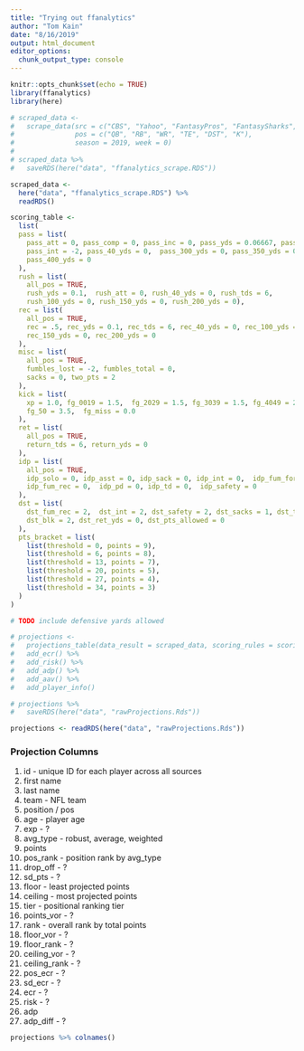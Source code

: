 ```yaml
---
title: "Trying out ffanalytics"
author: "Tom Kain"
date: "8/16/2019"
output: html_document
editor_options: 
  chunk_output_type: console
---
```


```r
knitr::opts_chunk$set(echo = TRUE)
library(ffanalytics)
library(here)
```

```r
# scraped_data <- 
#   scrape_data(src = c("CBS", "Yahoo", "FantasyPros", "FantasySharks", "NumberFire", "NFL"), 
#               pos = c("QB", "RB", "WR", "TE", "DST", "K"),
#               season = 2019, week = 0)
# 
# scraped_data %>% 
#   saveRDS(here("data", "ffanalytics_scrape.RDS"))

scraped_data <- 
  here("data", "ffanalytics_scrape.RDS") %>% 
  readRDS()
```

```r
scoring_table <-
  list(
  pass = list(
    pass_att = 0, pass_comp = 0, pass_inc = 0, pass_yds = 0.06667, pass_tds = 4,
    pass_int = -2, pass_40_yds = 0,  pass_300_yds = 0, pass_350_yds = 0,
    pass_400_yds = 0
  ),
  rush = list(
    all_pos = TRUE,
    rush_yds = 0.1,  rush_att = 0, rush_40_yds = 0, rush_tds = 6,
    rush_100_yds = 0, rush_150_yds = 0, rush_200_yds = 0),
  rec = list(
    all_pos = TRUE,
    rec = .5, rec_yds = 0.1, rec_tds = 6, rec_40_yds = 0, rec_100_yds = 0,
    rec_150_yds = 0, rec_200_yds = 0
  ),
  misc = list(
    all_pos = TRUE,
    fumbles_lost = -2, fumbles_total = 0,
    sacks = 0, two_pts = 2
  ),
  kick = list(
    xp = 1.0, fg_0019 = 1.5,  fg_2029 = 1.5, fg_3039 = 1.5, fg_4049 = 2.5,
    fg_50 = 3.5,  fg_miss = 0.0
  ),
  ret = list(
    all_pos = TRUE,
    return_tds = 6, return_yds = 0
  ),
  idp = list(
    all_pos = TRUE,
    idp_solo = 0, idp_asst = 0, idp_sack = 0, idp_int = 0,  idp_fum_force = 0,
    idp_fum_rec = 0,  idp_pd = 0, idp_td = 0,  idp_safety = 0
  ),
  dst = list(
    dst_fum_rec = 2,  dst_int = 2, dst_safety = 2, dst_sacks = 1, dst_td = 6,
    dst_blk = 2, dst_ret_yds = 0, dst_pts_allowed = 0
  ),
  pts_bracket = list(
    list(threshold = 0, points = 9),
    list(threshold = 6, points = 8),
    list(threshold = 13, points = 7),
    list(threshold = 20, points = 5),
    list(threshold = 27, points = 4),
    list(threshold = 34, points = 3)
  )
)

# TODO include defensive yards allowed
```

```r
# projections <- 
#   projections_table(data_result = scraped_data, scoring_rules = scoring_table) %>% 
#   add_ecr() %>% 
#   add_risk() %>% 
#   add_adp() %>% 
#   add_aav() %>% 
#   add_player_info()

# projections %>% 
#   saveRDS(here("data", "rawProjections.Rds"))

projections <- readRDS(here("data", "rawProjections.Rds"))
```

### Projection Columns

1. id - unique ID for each player across all sources
2. first name
3. last name
4. team - NFL team
5. position / pos
6. age - player age
7. exp - ?
8. avg_type - robust, average, weighted
9. points
10. pos_rank - position rank by avg_type
11. drop_off - ?
12. sd_pts - ?
13. floor - least projected points
14. ceiling - most projected points
15. tier - positional ranking tier
16. points_vor - ?
17. rank - overall rank by total points
18. floor_vor - ?
19. floor_rank - ?
20. ceiling_vor - ?
21. ceiling_rank - ?
22. pos_ecr - ?
23. sd_ecr - ?
24. ecr - ?
25. risk - ?
26. adp
27. adp_diff - ?
```r
projections %>% colnames()
```
